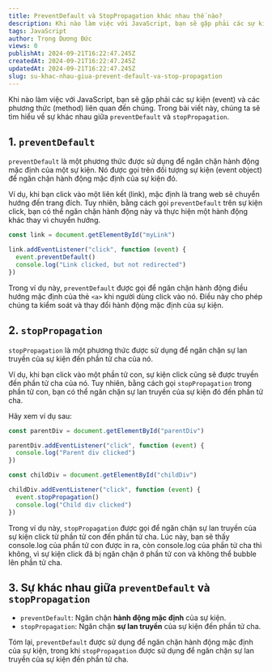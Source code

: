```yaml
---
title: PreventDefault và StopPropagation khác nhau thế nào?
description: Khi nào làm việc với JavaScript, bạn sẽ gặp phải các sự kiện (event) và các phương thức (method) liên quan đến chúng. Trong bài viết này, chúng ta sẽ tìm hiểu về sự khác nhau giữa `preventDefault` và `stopPropagation`.
tags: JavaScript
author: Trọng Dương Đức
views: 0
publishAt: 2024-09-21T16:22:47.245Z
createdAt: 2024-09-21T16:22:47.245Z
updatedAt: 2024-09-21T16:22:47.245Z
slug: su-khac-nhau-giua-prevent-default-va-stop-propagation
---
```


Khi nào làm việc với JavaScript, bạn sẽ gặp phải các sự kiện (event) và các phương thức (method) liên quan đến chúng. Trong bài viết này, chúng ta sẽ tìm hiểu về sự khác nhau giữa `preventDefault` và `stopPropagation`.

## 1. `preventDefault`

`preventDefault` là một phương thức được sử dụng để ngăn chặn hành động mặc định của một sự kiện. Nó được gọi trên đối tượng sự kiện (event object) để ngăn chặn hành động mặc định của sự kiện đó.

Ví dụ, khi bạn click vào một liên kết (link), mặc định là trang web sẽ chuyển hướng đến trang đích. Tuy nhiên, bằng cách gọi `preventDefault` trên sự kiện click, bạn có thể ngăn chặn hành động này và thực hiện một hành động khác thay vì chuyển hướng.

```javascript
const link = document.getElementById("myLink")

link.addEventListener("click", function (event) {
  event.preventDefault()
  console.log("Link clicked, but not redirected")
})
```

Trong ví dụ này, `preventDefault` được gọi để ngăn chặn hành động điều hướng mặc định của thẻ `<a>` khi người dùng click vào nó.
Điều này cho phép chúng ta kiểm soát và thay đổi hành động mặc định của sự kiện.

## 2. `stopPropagation`

`stopPropagation` là một phương thức được sử dụng để ngăn chặn sự lan truyền của sự kiện đến phần tử cha của nó.

Ví dụ, khi bạn click vào một phần tử con, sự kiện click cũng sẽ được truyền đến phần tử cha của nó.
Tuy nhiên, bằng cách gọi `stopPropagation` trong phần tử con, bạn có thể ngăn chặn sự lan truyền của sự kiện đó đến phần tử cha.

Hãy xem ví dụ sau:

```javascript
const parentDiv = document.getElementById("parentDiv")

parentDiv.addEventListener("click", function (event) {
  console.log("Parent div clicked")
})

const childDiv = document.getElementById("childDiv")

childDiv.addEventListener("click", function (event) {
  event.stopPropagation()
  console.log("Child div clicked")
})
```

Trong ví dụ này, `stopPropagation` được gọi để ngăn chặn sự lan truyền của sự kiện click từ phần tử con đến phần tử cha.
Lúc này, bạn sẽ thấy console.log của phần tử con được in ra, còn console.log của phần tử cha thì không,
vì sự kiện click đã bị ngăn chặn ở phần tử con và không thể bubble lên phần tử cha.

## 3. Sự khác nhau giữa `preventDefault` và `stopPropagation`

- `preventDefault`: Ngăn chặn **hành động mặc định** của sự kiện.
- `stopPropagation`: Ngăn chặn **sự lan truyền** của sự kiện đến phần tử cha.

Tóm lại, `preventDefault` được sử dụng để ngăn chặn hành động mặc định của sự kiện, trong khi `stopPropagation` được sử dụng để ngăn chặn sự lan truyền của sự kiện đến phần tử cha.
